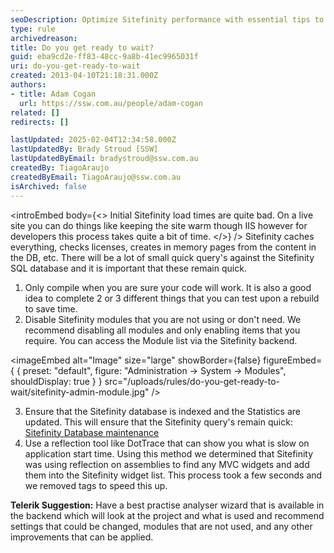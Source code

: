 ```yaml
---
seoDescription: Optimize Sitefinity performance with essential tips to speed up initial load times, including module management, database maintenance, and reflection tool usage.
type: rule
archivedreason:
title: Do you get ready to wait?
guid: eba9cd2e-ff83-48cc-9a8b-41ec9965031f
uri: do-you-get-ready-to-wait
created: 2013-04-10T21:18:31.000Z
authors:
- title: Adam Cogan
  url: https://ssw.com.au/people/adam-cogan
related: []
redirects: []

lastUpdated: 2025-02-04T12:34:58.000Z
lastUpdatedBy: Brady Stroud [SSW]
lastUpdatedByEmail: bradystroud@ssw.com.au
createdBy: TiagoAraujo
createdByEmail: TiagoAraujo@ssw.com.au
isArchived: false
---
```


<introEmbed
  body={<>
Initial Sitefinity load times are quite bad.
On a live site you can do things like keeping the site warm though IIS however for developers this process takes quite a bit of time.
  </>}
/>
Sitefinity caches everything, checks licenses, creates in memory pages from the content in the DB, etc.
There will be a lot of small quick query's against the Sitefinity SQL database and it is important that these remain quick.

1. Only compile when you are sure your code will work. It is also a good idea to complete 2 or 3 different things that you can test upon a rebuild to save time.
2. Disable Sitefinity modules that you are not using or don't need.
We recommend disabling all modules and only enabling items that you require.
    You can access the Module list via the Sitefinity backend.


<imageEmbed
  alt="Image"
  size="large"
  showBorder={false}
  figureEmbed={ {
    preset: "default",
    figure: "Administration -&gt; System -&gt; Modules",
    shouldDisplay: true
  } }
  src="/uploads/rules/do-you-get-ready-to-wait/sitefinity-admin-module.jpg"
/>

3. Ensure that the Sitefinity database is indexed and the Statistics are updated.
This will ensure that the Sitefinity query's remain quick: [Sitefinity Database maintenance](http://knowledgebase.progress.com/articles/Article/Sitefinity-Database-maintenance)
4. Use a reflection tool like DotTrace that can show you what is slow on application start time.
Using this method we determined that Sitefinity was using reflection on assemblies to find any MVC widgets and add them into the Sitefinity widget list. This process took a few seconds and we removed tags to speed this up.

**Telerik Suggestion:** Have a best practise analyser wizard that is available in the backend which will look at the project and what is used and recommend settings that could be changed, modules that are not used, and any other improvements that can be applied.
